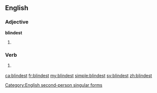==English==

===Adjective===
'''blindest'''

# {{en-superlative of|blind}}

===Verb===
{{en-verb form}}

# {{context|archaic|lang=en}} {{form of|Second-person singular simple present form|blind|lang=en}}

[[Category:English second-person singular forms]]

[[ca:blindest]]
[[fr:blindest]]
[[my:blindest]]
[[simple:blindest]]
[[sv:blindest]]
[[zh:blindest]]